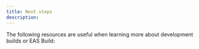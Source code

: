 ```yaml
---
title: Next steps
description:
---
```



The following resources are useful when learning more about development builds or EAS Build:

<BoxLink
  title="Configuring EAS Build with eas.json"
  description="Learn how a project using EAS services is configured with eas.json."
  href="/build/eas-json/"
  Icon={BuildIcon}
/>

<BoxLink
  title="Environment variables"
  description="Learn about different ways to use environment variables in an Expo project."
  href="/guides/environment-variables/"
  Icon={Lock01Icon}
/>

<BoxLink
  title="Android build process"
  description="Learn how an Android project is built on EAS Build."
  href="/build-reference/android-builds/"
  Icon={BuildIcon}
/>

<BoxLink
  title="iOS build process"
  description="Learn how an iOS project is built on EAS Build."
  href="/build-reference/ios-builds/"
  Icon={BuildIcon}
/>

<BoxLink
  title="Set up EAS Build with a monorepo "
  description="Learn how to set up EAS Build with a monorepo."
  href="/build-reference/build-with-monorepos/"
  Icon={BuildIcon}
/>
